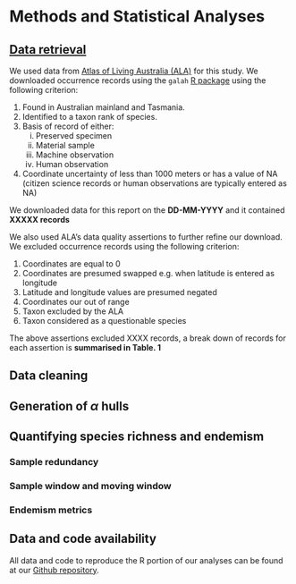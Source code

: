 # Methods and Statistical Analyses

## [Data retrieval](https://github.com/invertsau/inverthotspot/blob/main/R/01_ala_data_retrieval_mygalomorph.Rmd)

We used data from [Atlas of Living Australia (ALA)]() for this study. We downloaded occurrence records using the `galah` [R package]() using the following criterion: 

1. Found in Australian mainland and Tasmania.
2. Identified to a taxon rank of species.
3. Basis of record of either: 
    i) Preserved specimen
    ii) Material sample
    iii) Machine observation 
    iv) Human observation 
4. Coordinate uncertainty of less than 1000 meters or has a value of NA (citizen science records or human observations are typically entered as NA)

We downloaded data for this report on the **DD-MM-YYYY** and it contained **XXXXX records**

We also used ALA's data quality assertions to further refine our download. We excluded occurrence records using the following criterion:

1. Coordinates are equal to 0
2. Coordinates are presumed swapped e.g. when latitude is entered as longitude
3. Latitude and longitude values are presumed negated 
4. Coordinates our out of range
5. Taxon excluded by the ALA
5. Taxon considered as a questionable species

The above assertions excluded XXXX records, a break down of records for each assertion is **summarised in Table. 1**

## Data cleaning

<!-- Ashley -->

## Generation of $\alpha$ hulls 

## Quantifying species richness and endemism

<!-- Biodiverse -->

### Sample redundancy

### Sample window and moving window

### Endemism metrics


## Data and code availability

All data and code to reproduce the R portion of our analyses can be found at our [Github repository](https://github.com/invertsau/inverthotspot). 